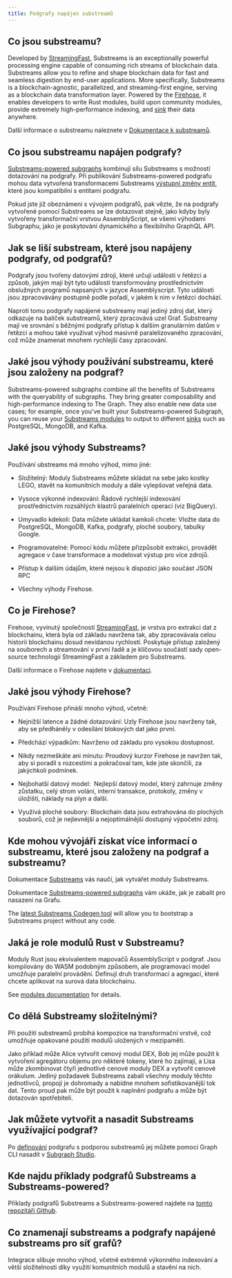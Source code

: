 ```yaml
---
title: Podgrafy napájen substreamů
---
```


## Co jsou substreamu?

Developed by [StreamingFast](https://www.streamingfast.io/), Substreams is an exceptionally powerful processing engine capable of consuming rich streams of blockchain data. Substreams allow you to refine and shape blockchain data for fast and seamless digestion by end-user applications. More specifically, Substreams is a blockchain-agnostic, parallelized, and streaming-first engine, serving as a blockchain data transformation layer. Powered by the [Firehose](https://firehose.streamingfast.io/), it ​​enables developers to write Rust modules, build upon community modules, provide extremely high-performance indexing, and [sink](https://substreams.streamingfast.io/reference-and-specs/manifests#sink) their data anywhere.

Další informace o substreamu naleznete v [Dokumentace k substreamů](/substreams).

## Co jsou substreamu napájen podgrafy?

[Substreams-powered subgraphs](/cookbook/substreams-powered-subgraphs/) kombinují sílu Substreams s možností dotazování na podgrafy. Při publikování Substreams-powered podgrafu mohou data vytvořená transformacemi Substreams [výstupní změny entit](https://github.com/streamingfast/substreams-sink-entity-changes/blob/develop/substreams-entity-change/src/tables.rs), které jsou kompatibilní s entitami podgrafu.

Pokud jste již obeznámeni s vývojem podgrafů, pak vězte, že na podgrafy vytvořené pomocí Substreams se lze dotazovat stejně, jako kdyby byly vytvořeny transformační vrstvou AssemblyScript, se všemi výhodami Subgraphu, jako je poskytování dynamického a flexibilního GraphQL API.

## Jak se liší substream, které jsou napájeny podgrafy, od podgrafů?

Podgrafy jsou tvořeny datovými zdroji, které určují události v řetězci a způsob, jakým mají být tyto události transformovány prostřednictvím obslužných programů napsaných v jazyce Assemblyscript. Tyto události jsou zpracovávány postupně podle pořadí, v jakém k nim v řetězci dochází.

Naproti tomu podgrafy napájené substreamy mají jediný zdroj dat, který odkazuje na balíček substreamů, který zpracovává uzel Graf. Substreamy mají ve srovnání s běžnými podgrafy přístup k dalším granulárním datům v řetězci a mohou také využívat výhod masivně paralelizovaného zpracování, což může znamenat mnohem rychlejší časy zpracování.

## Jaké jsou výhody používání substreamu, které jsou založeny na podgraf?

Substreams-powered subgraphs combine all the benefits of Substreams with the queryability of subgraphs. They bring greater composability and high-performance indexing to The Graph. They also enable new data use cases; for example, once you've built your Substreams-powered Subgraph, you can reuse your [Substreams modules](https://substreams.streamingfast.io/documentation/develop/manifest-modules) to output to different [sinks](https://substreams.streamingfast.io/reference-and-specs/manifests#sink) such as PostgreSQL, MongoDB, and Kafka.

## Jaké jsou výhody Substreams?

Používání ubstreams má mnoho výhod, mimo jiné:

- Složitelný: Moduly Substreams můžete skládat na sebe jako kostky LEGO, stavět na komunitních moduly a dále vylepšovat veřejná data.

- Vysoce výkonné indexování: Řádově rychlejší indexování prostřednictvím rozsáhlých klastrů paralelních operací (viz BigQuery).

- Umyvadlo kdekoli: Data můžete ukládat kamkoli chcete: Vložte data do PostgreSQL, MongoDB, Kafka, podgrafy, ploché soubory, tabulky Google.

- Programovatelné: Pomocí kódu můžete přizpůsobit extrakci, provádět agregace v čase transformace a modelovat výstup pro více zdrojů.

- Přístup k dalším údajům, které nejsou k dispozici jako součást JSON RPC

- Všechny výhody Firehose.

## Co je Firehose?

Firehose, vyvinutý společností [StreamingFast](https://www.streamingfast.io/), je vrstva pro extrakci dat z blockchainu, která byla od základu navržena tak, aby zpracovávala celou historii blockchainu dosud nevídanou rychlostí. Poskytuje přístup založený na souborech a streamování v první řadě a je klíčovou součástí sady open-source technologií StreamingFast a základem pro Substreams.

Další informace o Firehose najdete v [dokumentaci](https://firehose.streamingfast.io/).

## Jaké jsou výhody Firehose?

Používání Firehose přináší mnoho výhod, včetně:

- Nejnižší latence a žádné dotazování: Uzly Firehose jsou navrženy tak, aby se předháněly v odesílání blokových dat jako první.

- Předchází výpadkům: Navrženo od základu pro vysokou dostupnost.

- Nikdy nezmeškáte ani minutu: Proudový kurzor Firehose je navržen tak, aby si poradil s rozcestími a pokračoval tam, kde jste skončili, za jakýchkoli podmínek.

- Nejbohatší datový model:  Nejlepší datový model, který zahrnuje změny zůstatku, celý strom volání, interní transakce, protokoly, změny v úložišti, náklady na plyn a další.

- Využívá ploché soubory: Blockchain data jsou extrahována do plochých souborů, což je nejlevnější a nejoptimálnější dostupný výpočetní zdroj.

## Kde mohou vývojáři získat více informací o substreamu, které jsou založeny na podgraf a substreamu?

Dokumentace [Substreams](/substreams) vás naučí, jak vytvářet moduly Substreams.

Dokumentace [Substreams-powered subgraphs](/cookbook/substreams-powered-subgraphs/) vám ukáže, jak je zabalit pro nasazení na Grafu.

The [latest Substreams Codegen tool](https://streamingfastio.medium.com/substreams-codegen-no-code-tool-to-bootstrap-your-project-a11efe0378c6) will allow you to bootstrap a Substreams project without any code.

## Jaká je role modulů Rust v Substreamu?

Moduly Rust jsou ekvivalentem mapovačů AssemblyScript v podgraf. Jsou kompilovány do WASM podobným způsobem, ale programovací model umožňuje paralelní provádění. Definují druh transformací a agregací, které chcete aplikovat na surová data blockchainu.

See [modules documentation](https://substreams.streamingfast.io/documentation/develop/manifest-modules) for details.

## Co dělá Substreamy složitelnými?

Při použití substreamů probíhá kompozice na transformační vrstvě, což umožňuje opakované použití modulů uložených v mezipaměti.

Jako příklad může Alice vytvořit cenový modul DEX, Bob jej může použít k vytvoření agregátoru objemu pro některé tokeny, které ho zajímají, a Lisa může zkombinovat čtyři jednotlivé cenové moduly DEX a vytvořit cenové orákulum. Jediný požadavek Substreams zabalí všechny moduly těchto jednotlivců, propojí je dohromady a nabídne mnohem sofistikovanější tok dat. Tento proud pak může být použit k naplnění podgrafu a může být dotazován spotřebiteli.

## Jak můžete vytvořit a nasadit Substreams využívající podgraf?

Po [definování](/cookbook/substreams-powered-subgraphs/) podgrafu s podporou substreamů jej můžete pomocí Graph CLI nasadit v [Subgraph Studio](https://thegraph.com/studio/).

## Kde najdu příklady podgrafů Substreams a Substreams-powered?

Příklady podgrafů Substreams a Substreams-powered najdete na [tomto repozitáři Github](https://github.com/pinax-network/awesome-substreams).

## Co znamenají substreams a podgrafy napájené substreams pro síť grafů?

Integrace slibuje mnoho výhod, včetně extrémně výkonného indexování a větší složitelnosti díky využití komunitních modulů a stavění na nich.

